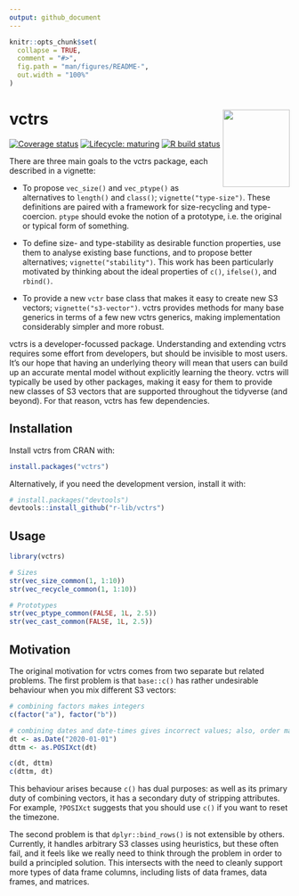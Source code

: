 ```yaml
---
output: github_document
---
```


<!-- README.md is generated from README.Rmd. Please edit that file -->

```r
knitr::opts_chunk$set(
  collapse = TRUE,
  comment = "#>",
  fig.path = "man/figures/README-",
  out.width = "100%"
)
```

# vctrs <img src="man/figures/logo.png" align="right" width=120 height=139 alt="" />

<!-- badges: start -->
[![Coverage status](https://codecov.io/gh/r-lib/vctrs/branch/master/graph/badge.svg)](https://codecov.io/github/r-lib/vctrs?branch=master)
[![Lifecycle: maturing](https://img.shields.io/badge/lifecycle-maturing-blue.svg)](https://www.tidyverse.org/lifecycle/#maturing)
[![R build status](https://github.com/r-lib/vctrs/workflows/R-CMD-check/badge.svg)](https://github.com/r-lib/vctrs/actions?workflow=R-CMD-check)
<!-- badges: end -->

There are three main goals to the vctrs package, each described in a vignette:

* To propose `vec_size()` and `vec_ptype()` as alternatives to `length()` and
  `class()`; `vignette("type-size")`. These definitions are paired with a
  framework for size-recycling and type-coercion. `ptype` should evoke the
  notion of a prototype, i.e. the original or typical form of something.
  
* To define size- and type-stability as desirable function properties, use
  them to analyse existing base functions, and to propose better alternatives;
  `vignette("stability")`. This work has been particularly motivated by
  thinking about the ideal properties of `c()`, `ifelse()`, and `rbind()`.
  
* To provide a new `vctr` base class that makes it easy to create new S3
  vectors; `vignette("s3-vector")`. vctrs provides methods for many base 
  generics in terms of a few new vctrs generics, making implementation 
  considerably simpler and more robust.
  
vctrs is a developer-focussed package. Understanding and extending vctrs requires some effort from developers, but should be invisible to most users. It's our hope that having an underlying theory will mean that users can build up an accurate mental model without explicitly learning the theory. vctrs will typically be used by other packages, making it easy for them to provide new classes of S3 vectors that are supported throughout the tidyverse (and beyond). For that reason, vctrs has few dependencies.

## Installation

Install vctrs from CRAN with:

```r
install.packages("vctrs")
```

Alternatively, if you need the development version, install it with:

```r
# install.packages("devtools")
devtools::install_github("r-lib/vctrs")
```

## Usage

```r
library(vctrs)

# Sizes
str(vec_size_common(1, 1:10))
str(vec_recycle_common(1, 1:10))

# Prototypes
str(vec_ptype_common(FALSE, 1L, 2.5))
str(vec_cast_common(FALSE, 1L, 2.5))
```

## Motivation

The original motivation for vctrs comes from two separate but related problems. The first problem is that `base::c()` has rather undesirable behaviour when you mix different S3 vectors:

```r
# combining factors makes integers
c(factor("a"), factor("b"))

# combining dates and date-times gives incorrect values; also, order matters
dt <- as.Date("2020-01-01")
dttm <- as.POSIXct(dt)

c(dt, dttm)
c(dttm, dt)
```

This behaviour arises because `c()` has dual purposes: as well as its primary duty of combining vectors, it has a secondary duty of stripping attributes. For example, `?POSIXct` suggests that you should use `c()` if you want to reset the timezone. 

The second problem is that `dplyr::bind_rows()` is not extensible by others. Currently, it handles arbitrary S3 classes using heuristics, but these often fail, and it feels like we really need to think through the problem in order to build a principled solution. This intersects with the need to cleanly support more types of data frame columns, including lists of data frames, data frames, and matrices.
